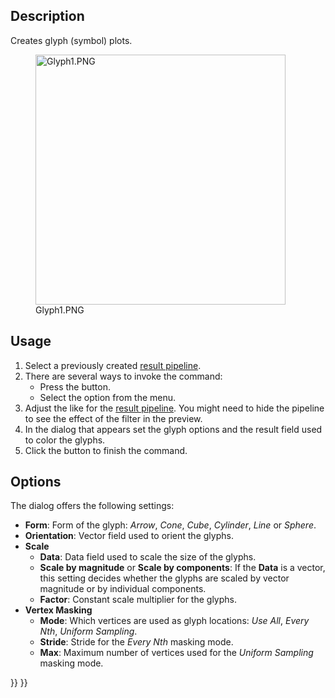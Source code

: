 <languages/>
<translate>

<!--T:1-->
{{Docnav
|[[FEM_PostFilterContours|Contours filter]]
|[[FEM_PostFilterDataAlongLine|Line clip filter]]
|[[FEM_Workbench|FEM]]
|IconL=FEM_PostFilterContours.svg
|IconR=FEM_PostFilterDataAlongLine.svg
|IconC=Workbench_FEM.svg
}}

<!--T:2-->
{{GuiCommand
|Name=FEM PostFilterGlyph
|MenuLocation=Results → Glyph Filter
|Workbenches=[[FEM_Workbench|FEM]]
|Shortcut={{KEY|F}} {{KEY|G}}
|Version=1.1
|SeeAlso=[[FEM_PostPipelineFromResult|FEM Result pipeline]], [[FEM_PostCreateFunctions|FEM Filter functions]], [[FEM_tutorial|FEM tutorial]]
}}

==Description== <!--T:3-->

<!--T:4-->
Creates glyph (symbol) plots.

<!--T:5-->
[[File:Glyph1.PNG|400px]]

<!--T:6-->
{{Caption|Example of a glyph filter.}}

==Usage== <!--T:7-->

<!--T:8-->
# Select a previously created [[FEM_PostPipelineFromResult|result pipeline]].
# There are several ways to invoke the command:
#* Press the {{Button|[[Image:FEM_PostFilterGlyph.svg|16px]] [[FEM_PostFilterGlyph|Glyph Filter]]}} button.
#* Select the {{MenuCommand|Results → [[Image:FEM_PostFilterGlyph.svg|16px]] Glyph Filter}} option from the menu.
# Adjust the {{MenuCommand|Result display options}} like for the [[FEM_PostPipelineFromResult|result pipeline]]. You might need to hide the pipeline to see the effect of the filter in the preview.
# In the dialog that appears set the glyph options and the result field used to color the glyphs.
# Click the {{Button|OK}} button to finish the command.

==Options== <!--T:9-->

<!--T:10-->
The dialog offers the following settings:

<!--T:11-->
* '''Form''': Form of the glyph: ''Arrow'', ''Cone'', ''Cube'', ''Cylinder'', ''Line'' or ''Sphere''.
* '''Orientation''': Vector field used to orient the glyphs.
* '''Scale'''
** '''Data''': Data field used to scale the size of the glyphs.
** '''Scale by magnitude''' or '''Scale by components''': If the '''Data''' is a vector, this setting decides whether the glyphs are scaled by vector magnitude or by individual components.
** '''Factor''': Constant scale multiplier for the glyphs.
* '''Vertex Masking'''
** '''Mode''': Which vertices are used as glyph locations: ''Use All'', ''Every Nth'', ''Uniform Sampling''.
** '''Stride''': Stride for the ''Every Nth'' masking mode.
** '''Max''': Maximum number of vertices used for the ''Uniform Sampling'' masking mode.


<!--T:12-->
{{Docnav
|[[FEM_PostFilterContours|Contours filter]]
|[[FEM_PostFilterDataAlongLine|Line clip filter]]
|[[FEM_Workbench|FEM]]
|IconL=FEM_PostFilterContours.svg
|IconR=FEM_PostFilterDataAlongLine.svg
|IconC=Workbench_FEM.svg
}}

</translate>
{{FEM Tools navi{{#translation:}}}}
{{Userdocnavi{{#translation:}}}}
